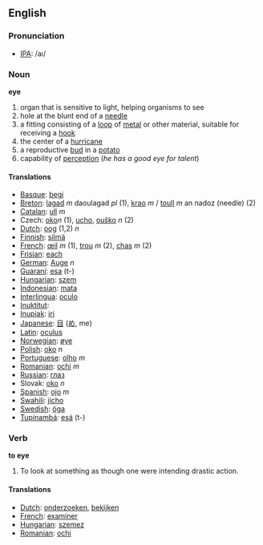 ==English==
=== Pronunciation ===
*[[w:IPA|IPA]]: /aı/

=== Noun ===

'''eye'''

#organ that is sensitive to light, helping organisms to see 
#hole at the blunt end of a [[needle]]
#a fitting consisting of a [[loop]] of [[metal]] or other material, suitable for receiving a [[hook]]
#the center of a [[hurricane]]
#a reproductive [[bud]] in a [[potato]]
#capability of [[perception]] (''he has a good eye for talent'')

==== Translations ====
*[[Basque]]: [[begi]]
*[[Breton]]: [[lagad]] ''m'' daoulagad ''pl'' (1), [[krao]] ''m'' / [[toull]] ''m'' an nadoz (needle) (2)
*[[Catalan]]: [[ull]] ''m''
*Czech: [[oko]]''n'' (1), [[ucho]], [[ouško]]  ''n'' (2)
*[[Dutch]]: [[oog]] (1,2) ''n''
*[[Finnish]]: [[silmä]]
*[[French]]: [[œil]] ''m'' (1), [[trou]] ''m'' (2), [[chas]] ''m'' (2)
*[[Frisian]]: [[each]]
*[[German]]: [[Auge]] ''n''
*[[Guaraní]]: [[esa]] (t-)
*[[Hungarian]]: [[szem]]
*[[Indonesian]]: [[mata]]
*[[Interlingua]]: [[oculo]]
*[[Inuktitut]]: [[]]
*[[Inupiak]]: [[iri]]
*[[Japanese]]: [[目]] ([[め]], me)
*[[Latin]]: [[oculus]]
*[[Norwegian]]: [[øye]]
*[[Polish]]: [[oko]] ''n''
*[[Portuguese]]: [[olho]] ''m''
*[[Romanian]]: [[ochi]] ''m''
*[[Russian]]: [[глаз]]
*Slovak: [[oko]] ''n''
*[[Spanish]]: [[ojo]] ''m''
*[[Swahili]]: [[jicho]]
*[[Swedish]]: [[öga]]
*[[Tupinambá]]: [[esá]] (t-)

=== Verb ===

'''to eye'''

#To look at something as though one were intending drastic action.

==== Translations ====
*[[Dutch]]: [[onderzoeken]], [[bekijken]]
*[[French]]: [[examiner]]
*[[Hungarian]]: [[szemez]]
*[[Romanian]]: [[ochi]]